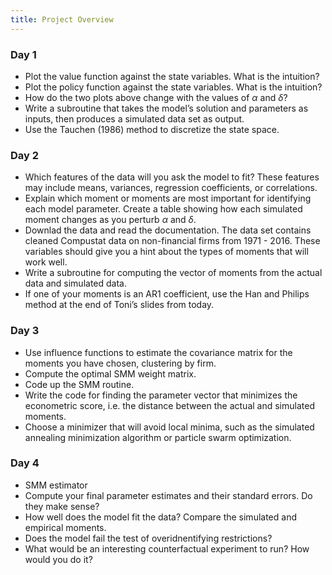 ```yaml
---
title: Project Overview
---
```


### Day 1

- Plot the value function against the state variables. What is the intuition? 
- Plot the policy function against the state variables. What is the intuition?
- How do the two plots above change with the values of $\alpha$ and $\delta$?
- Write a subroutine that takes the model's solution and parameters as inputs, then produces a simulated data set as output. 
- Use the Tauchen (1986) method to discretize the state space.

### Day 2

- Which features of the data will you ask the model to fit? These features may include means, variances, regression coefficients, or correlations.
- Explain which moment or moments are most important for identifying each model parameter. Create a table showing how each simulated moment changes as you perturb $\alpha$ and $\delta$.
- Downlad the data and read the documentation. The data set contains cleaned Compustat data on non-financial firms from 1971 - 2016. These variables should give you a hint about the types of moments that will work well.
- Write a subroutine for computing the vector of moments from the actual data and simulated data. 
- If one of your moments is an AR1 coefficient, use the Han and Philips method at the end of Toni's slides from today. 

### Day 3

- Use influence functions to estimate the covariance matrix for the moments you have chosen, clustering by firm.
- Compute the optimal SMM weight matrix. 
- Code up the SMM routine. 
- Write the code for finding the parameter vector that minimizes the econometric score, i.e. the distance between the actual and simulated moments. 
- Choose a minimizer that will avoid local minima, such as the simulated annealing minimization algorithm or particle swarm optimization. 

### Day 4

- SMM estimator
- Compute your final parameter estimates and their standard errors. Do they make sense?
- How well does the model fit the data? Compare the simulated and empirical moments. 
- Does the model fail the test of overidnentifying restrictions?
- What would be an interesting counterfactual experiment to run? How would you do it?
